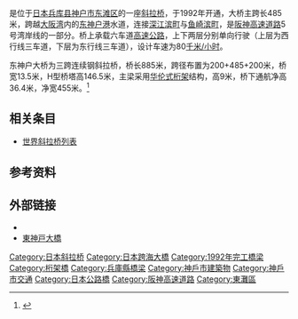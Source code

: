 {{Infobox Bridge
|bridge_name   = 东神户大桥
|native_name      = 東神戸大橋
|native_name_lang = ja
|image         = E-kobebridge2928.JPG
|caption       = 
|official_name = 
|carries       = [[File:Hanshin_Urban_Expwy_Sign_0005.svg|60px]] [[阪神高速5号湾岸线|阪神高速5号湾岸线]]
|crosses       = [[大阪湾|大阪湾]][[东神户港|东神户港]]
|locale        = {{JPN}} [[兵库县|兵库县]][[神户市|神户市]]
|maint         = 阪神高速道路株式会社
|id            = 
|designer      = 阪神高速道路株式会社
|design        = [[斜拉桥|斜拉桥]]
|material      =
|spans         =
|pierswater    = 
|mainspan      = {{convert|485|m|ft|0}}
|length        = {{convert|885|m|ft|0}}
|width         = {{convert|13.5|m|ft|0}}
|height        = {{convert|146.5|m|ft|0}}
|load          = 
|clearance     = 
|below         = {{convert|32|m|ft|0}}
|traffic       = 
|begin         = 
|complete      = 
|open          = 1992年
|heritage      =
|collapsed     =
|preceded      =
|followed      =
|closed        = 
|toll          = 
|map_cue       = 
|map_image     = 
|map_alt       =
|map_text      = 
|map_width     = 
|coordinates   = {{coord|34.709586|135.28984|type:landmark_region:JA|display=inline,title|name=东神户大桥}}
|lat           = 
|lon           = 
|extra={{Location map | Japan | label=东神户大桥 | lat=34.709586 | long=135.28984 | position= | width= | float=center | caption=}}
}}

{{nihongo|'''东神户大桥'''|東神戸大橋|Higashi Kōbe Ōhashi}}是位于[[日本|日本]][[兵库县|兵库县]][[神户市|神户市]][[东滩区|东滩区]]的一座[[斜拉桥|斜拉桥]]，于1992年开通，大桥主跨长485米，跨越[[大阪湾|大阪湾]]内的[[东神户港|东神户港]]水道，连接[[深江滨町|深江滨町]]与[[鱼崎滨町|鱼崎滨町]]，是[[阪神高速道路|阪神高速道路]]5号湾岸线的一部分。桥上承载六车道[[高速公路|高速公路]]，上下两层分别单向行驶（上层为西行线三车道，下层为东行线三车道），设计车速为80[[千米/小时|千米/小时]]。

东神户大桥为三跨连续钢斜拉桥，桥长885米，跨径布置为200+485+200米，桥宽13.5米，H型桥塔高146.5米，主梁采用[[华伦式桁架|华伦式桁架]]结构，高9米，桥下通航净高36.4米，净宽455米。<ref>{{Cite book | author = Todor Ganev, Fumio Yamazaki, Hiroshi Ishizaki, Masahiko Kitazawa | title = RESPONSE ANALYSIS OF THE HIGASHI-KOBE BRIDGE AND SURROUNDING SOIL IN THE 1995 HYOGOKEN-NANBU EARTHQUAKE | location =  | publisher = ''Earthquake Engineering & Structural Dynamics'' | date = 1998 | pages = 557-576 | ISSN = 0098-8847 | accessdate = 2013-05-01 | url = http://ares.tu.chiba-u.jp/~papers/paperIJ/EESD/EESD1998_Ganev.pdf | language = en | quote =  | archive-url = https://web.archive.org/web/20160304195239/http://ares.tu.chiba-u.jp/~papers/paperIJ/EESD/EESD1998_Ganev.pdf | archive-date = 2016-03-04 | dead-url = yes }}</ref>

==相关条目==
* [[世界斜拉桥列表|世界斜拉桥列表]]

==参考资料==
{{reflist}}

==外部链接==
* {{structurae|id=s0004436|name=东神户大桥}}
* [http://www.sogo-eng.co.jp/technical/technical03-2/technical03_01/technical03_01_25 東神戸大橋] {{Wayback|url=http://www.sogo-eng.co.jp/technical/technical03-2/technical03_01/technical03_01_25 |date=20160305005213 }} {{ja}}

{{DEFAULTSORT:H}}
[[Category:日本斜拉桥|Category:日本斜拉桥]]
[[Category:日本跨海大橋|Category:日本跨海大橋]]
[[Category:1992年完工橋梁|Category:1992年完工橋梁]]
[[Category:桁架橋|Category:桁架橋]]
[[Category:兵庫縣橋梁|Category:兵庫縣橋梁]]
[[Category:神戶市建築物|Category:神戶市建築物]]
[[Category:神戶市交通|Category:神戶市交通]]
[[Category:日本公路橋|Category:日本公路橋]]
[[Category:阪神高速道路|Category:阪神高速道路]]
[[Category:東灘區|Category:東灘區]]